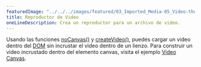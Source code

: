 ---
featuredImage: "../../../images/featured/03_Imported_Media-05_Video-thumbnail.png"
title: Reproductor de Video
oneLineDescription: Crea un reproductor para un archivo de video.
---

Usando las funciones <a href="https://p5js.org/reference/p5/noCanvas" target="_blank">noCanvas()</a>
y <a href="https://p5js.org/reference/p5/createVideo" target="_blank">createVideo()</a>,
puedes cargar un video dentro del 
<a href="https://developer.mozilla.org/en-US/docs/Glossary/DOM" target="_blank">DOM</a>
sin incrustar el video dentro de un lienzo. Para construir un video incrustado dentro del elemento canvas,
visita el ejemplo 
<a href="https://p5js.org/examples/imported-media-video-canvas/" target="_blank">Video Canvas</a>.
